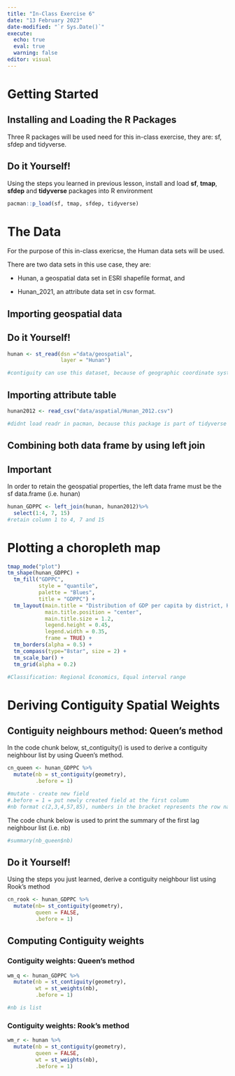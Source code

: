 ```yaml
---
title: "In-Class Exercise 6"
date: "13 February 2023"
date-modified: "`r Sys.Date()`"
execute:
  echo: true
  eval: true
  warning: false
editor: visual
---
```


# Getting Started

## Installing and Loading the R Packages

Three R packages will be used need for this in-class exercise, they are: sf, sfdep and tidyverse.

::: callout-note
## Do it Yourself!

Using the steps you learned in previous lesson, install and load **sf**, **tmap**, **sfdep** and **tidyverse** packages into R environment
:::

```r
pacman::p_load(sf, tmap, sfdep, tidyverse)
```

# The Data

For the purpose of this in-class exericse, the Human data sets will be used.

There are two data sets in this use case, they are:

-   Hunan, a geospatial data set in ESRI shapefile format, and

-   Hunan_2021, an attribute data set in csv format.

## Importing geospatial data

::: callout-note
## Do it Yourself!
:::

```r
hunan <- st_read(dsn ="data/geospatial", 
                 layer = "Hunan")

#contiguity can use this dataset, because of geographic coordinate system.
```

## Importing attribute table

```r
hunan2012 <- read_csv("data/aspatial/Hunan_2012.csv")

#didnt load readr in pacman, because this package is part of tidyverse
```

## Combining both data frame by using left join

::: callout-important
## Important

In order to retain the geospatial properties, the left data frame must be the sf data.frame (i.e. hunan)
:::

```r
hunan_GDPPC <- left_join(hunan, hunan2012)%>%
  select(1:4, 7, 15)
#retain column 1 to 4, 7 and 15
```

# Plotting a choropleth map

```r
tmap_mode("plot")
tm_shape(hunan_GDPPC) +
  tm_fill("GDPPC",
          style = "quantile",
          palette = "Blues",
          title = "GDPPC") +
  tm_layout(main.title = "Distribution of GDP per capita by district, Hunan Province",
            main.title.position = "center",
            main.title.size = 1.2,
            legend.height = 0.45,
            legend.width = 0.35,
            frame = TRUE) +
  tm_borders(alpha = 0.5) +
  tm_compass(type="8star", size = 2) + 
  tm_scale_bar() +
  tm_grid(alpha = 0.2)

#Classification: Regional Economics, Equal interval range
```

# Deriving Contiguity Spatial Weights

## Contiguity neighbours method: Queen's method

In the code chunk below, st_contiguity() is used to derive a contiguity neighbour list by using Queen's method.

```r
cn_queen <- hunan_GDPPC %>%
  mutate(nb = st_contiguity(geometry),
         .before = 1)

#mutate - create new field
#.before = 1 = put newly created field at the first column
#nb format c(2,3,4,57,85), numbers in the bracket represents the row name
```

The code chunk below is used to print the summary of the first lag neighbour list (i.e. nb)

```r
#summary(nb_queen$nb)
```

::: callout-note
## Do it Yourself!

Using the steps you just learned, derive a contiguity neighbour list using Rook's method
:::

```r
cn_rook <- hunan_GDPPC %>%
  mutate(nb= st_contiguity(geometry),
         queen = FALSE,
         .before = 1)
```

## Computing Contiguity weights

### Contiguity weights: Queen's method

```r
wm_q <- hunan_GDPPC %>%
  mutate(nb = st_contiguity(geometry),
         wt = st_weights(nb),
         .before = 1)

#nb is list
```

### Contiguity weights: Rook's method

```r
wm_r <- hunan %>%
  mutate(nb = st_contiguity(geometry),
         queen = FALSE,
         wt = st_weights(nb),
         .before = 1)
```
